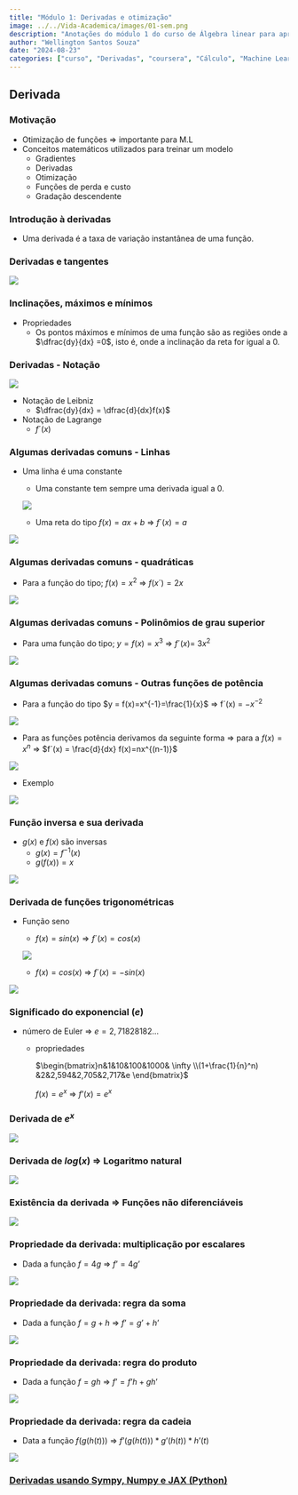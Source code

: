 ```yaml
---
title: "Módulo 1: Derivadas e otimização"
image: ../../Vida-Academica/images/01-sem.png
description: "Anotações do módulo 1 do curso de Álgebra linear para aprendizado de máquina e ciência de dados"
author: "Wellington Santos Souza"
date: "2024-08-23"
categories: ["curso", "Derivadas", "coursera", "Cálculo", "Machine Learning", "Data Science", "Deep Learning", "Python", "R"]
---
```


## Derivada

### Motivação

- Otimização de funções ⇒ importante para M.L
- Conceitos matemáticos utilizados para treinar um modelo
    - Gradientes
    - Derivadas
    - Otimização
    - Funções de perda e custo
    - Gradação descendente

### Introdução à derivadas

- Uma derivada é a taxa de variação instantânea de uma função.

### Derivadas e tangentes

![](../images/calculo/derivadas.png)

### Inclinações, máximos e mínimos

- Propriedades
    - Os pontos máximos e mínimos de uma função são as regiões onde a $\dfrac{dy}{dx} =0$, isto é, onde a inclinação da reta for igual a 0.

### Derivadas - Notação

![](../images/calculo/derivadas-notacao.png)

- Notação de Leibniz
    - $\dfrac{dy}{dx} = \dfrac{d}{dx}f(x)$
- Notação de Lagrange
    - $f´(x)$

### Algumas derivadas comuns - Linhas

- Uma linha é uma constante
    - Uma constante tem sempre uma derivada igual a 0.
    
    ![](../images/calculo/constante.png)
    
    - Uma reta do tipo $f(x) = ax+b$ ⇒ $f´(x) = a$
    
![](../images/calculo/contante_inclinacao.png)
    

### Algumas derivadas comuns - quadráticas

- Para a função do tipo; $f(x) = x^2$ ⇒ $f(x´) = 2x$

![](../images/calculo/funcao_quadratica.png)

### Algumas derivadas comuns - Polinômios de grau superior

- Para uma função do tipo; $y=f(x) = x^3$ ⇒ $f´(x) =$ $3x^2$

![](../images/calculo/funcao_cubica.png)

### Algumas derivadas comuns - Outras funções de potência

- Para a função do tipo $y = f(x)=x^{-1}=\frac{1}{x}$ ⇒ f´(x) = $-x^{-2}$

![](../images/calculo/funcao_portencia.png)

- Para as funções potência derivamos da seguinte forma ⇒ para a $f(x)=x^n$ ⇒ $f´(x) = \frac{d}{dx} f(x)=nx^{(n-1)}$

![](../images/calculo/outras_funcoes_potencia.png)

- Exemplo

![](../images/calculo/seno.png)

### Função inversa e sua derivada

- $g(x)$  e $f(x)$ são inversas
    - $g(x) = f^{-1}(x)$
    - $g(f(x)) = x$

![](../images/calculo/derivada_inversa.png)

### Derivada de funções trigonométricas

- Função seno
    - $f(x) = sin(x) ⇒ f´(x) = cos(x)$
    
    ![](../images/calculo/seno.png)
    
    - $f(x) = cos(x)$ ⇒ $f´(x) = - sin(x)$
    
![](../images/calculo/coseno.png)
    

### Significado do exponencial $(e)$

- número de Euler ⇒ $e = 2,71828182...$
    - propriedades
        
        $\begin{bmatrix}n&1&10&100&1000& \infty \\(1+\frac{1}{n}^n) &2&2,594&2,705&2,717&e \end{bmatrix}$
        
        $f(x) = e^x$  ⇒ $f’(x)=e^x$ 
        

### Derivada de $e^x$

![](../images/calculo/euler.png)

### Derivada de $log(x)$ ⇒ Logaritmo natural

![](../images/calculo/derivada_log.png)

### Existência da derivada ⇒ Funções não diferenciáveis

![](../images/calculo/funcoes_n_diff.png)

### Propriedade da derivada: multiplicação por escalares

- Dada a função $f=4g$ ⇒ $f’=4g’$

![](../images/calculo/regra_escalar.png)

### Propriedade da derivada: regra da soma

- Dada a função $f = g + h$ ⇒ $f’=g’+h’$

![](../images/calculo/regra_soma.png)

### Propriedade da derivada: regra do produto

- Dada a função $f = gh$ ⇒ $f’ = f’h+gh’$

![](../images/calculo/regra_produto.png)

### Propriedade da derivada: regra da cadeia

- Data a função $f(g(h(t)))$ ⇒ $f’(g(h(t)))*g’(h(t))*h’(t)$

![](../images/calculo/regra_cadeia.png)

### [Derivadas usando Sympy, Numpy  e JAX (Python)](portifolio-dados.github.io/projetos-Python/posts/derivadas_python.qmd)




